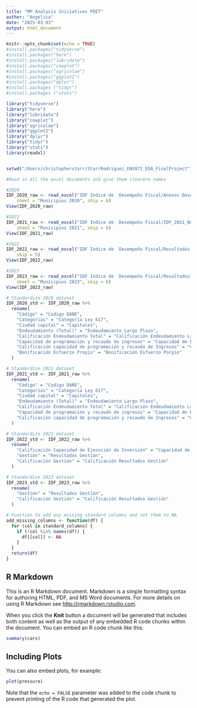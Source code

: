 ```yaml
---
title: "MP Analysis Iniciatives PDET"
author: "Angelica"
date: "2025-03-03"
output: html_document
---
```


```r
knitr::opts_chunk$set(echo = TRUE)
#install.packages("tidyverse")
#install.packages("here")
#install.packages("lubridate")
#install.packages("cowplot")
#install.packages("agricolae")
#install.packages("ggplot2")
#install.packages("dplyr")
#install.packages ("tidyr")
#install.packages ("stats")

library("tidyverse")
library("here")
library("lubridate")
library("cowplot")
library("agricolae")
library("ggplot2")
library("dplyr")
library("tidyr")
library("stats")
library(readxl)


setwd("/Users/christopherstarr/StarrRodriguez_ENV872_EDA_FinalProject")

#Read in all the excel documents and give them clearere names

#2020
IDF_2020_raw <- read_excel("IDF Indice de  Desempeño Fiscal/Anexos Desempeño Fiscal 2020_Nueva Metodología.xlsx", 
    sheet = "Municipios 2020", skip = 6)
View(IDF_2020_raw)

#2021
IDF_2021_raw <- read_excel("IDF Indice de  Desempeño Fiscal/IDF_2021_Nueva_Metodologia.xlsx", 
    sheet = "Municipios 2021", skip = 6)
View(IDF_2021_raw)

#2022
IDF_2022_raw <- read_excel("IDF Indice de  Desempeño Fiscal/Resultados IDF-Nueva Metodología 2022.xlsx", 
    skip = 5)
View(IDF_2022_raw)

#2023
IDF_2023_raw <- read_excel("IDF Indice de  Desempeño Fiscal/ResultadosIDF_Nueva_MetodologIa_2023_Act.xlsx", 
    sheet = "Municipios 2023", skip = 6)
View(IDF_2023_raw)

# Standardize 2020 dataset
IDF_2020_std <- IDF_2020_raw %>%
  rename(
    "Código" = "Codigo DANE",
    "Categorías" = "Categoría Ley 617",
    "Ciudad capital" = "Capitales",
    "Endeudamiento (Total)" = "Endeudamiento Largo Plazo",
    "Calificación Endeudamiento Total" = "Calificación Endeudamiento Largo Plazo",
    "Capacidad de programación y recaudo de ingresos" = "Capacidad de Ejecución de Ingresos",
    "Calificación capacidad de programación y recaudo de Ingresos" = "Calificación Capacidad de Ejecución de Ingresos",
    "Bonificación Esfuerzo Propio" = "Bonificación Esfuerzo Porpio"
  )

# Standardize 2021 dataset
IDF_2021_std <- IDF_2021_raw %>%
  rename(
    "Código" = "Codigo DANE",
    "Categorías" = "Categoría Ley 617",
    "Ciudad capital" = "Capitales",
    "Endeudamiento (Total)" = "Endeudamiento Largo Plazo",
    "Calificación Endeudamiento Total" = "Calificación Endeudamiento Largo Plazo",
    "Capacidad de programación y recaudo de ingresos" = "Capacidad de Ejecución de Ingresos",
    "Calificación capacidad de programación y recaudo de Ingresos" = "Calificación Capacidad de Ejecución de Ingresos"
  )

# Standardize 2022 dataset
IDF_2022_std <- IDF_2022_raw %>%
  rename(
    "Calificación Capacidad de Ejecución de Inversión" = "Capacidad de Ejecución de Inversión *", 
    "Gestión" = "Resultados Gestión",
    "Calificación Gestión" = "Calificación Resultados Gestión"
  )

# Standardize 2023 dataset
IDF_2023_std <- IDF_2023_raw %>%
  rename(
    "Gestión" = "Resultados Gestión",
    "Calificación Gestión" = "Calificación Resultados Gestión"
  )

# Function to add any missing standard columns and set them to NA
add_missing_columns <- function(df) {
  for (col in standard_columns) {
    if (!col %in% names(df)) {
      df[[col]] <- NA
    }
  }
  return(df)
}


```

## R Markdown

This is an R Markdown document. Markdown is a simple formatting syntax for authoring HTML, PDF, and MS Word documents. For more details on using R Markdown see <http://rmarkdown.rstudio.com>.

When you click the **Knit** button a document will be generated that includes both content as well as the output of any embedded R code chunks within the document. You can embed an R code chunk like this:

```r
summary(cars)
```

## Including Plots

You can also embed plots, for example:

```r
plot(pressure)
```

Note that the `echo = FALSE` parameter was added to the code chunk to prevent printing of the R code that generated the plot.
